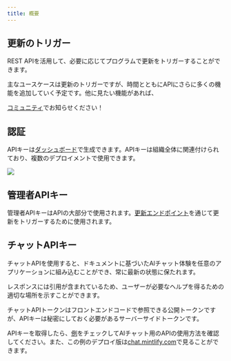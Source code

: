 ```yaml
---
title: 概要
---
```


## 更新のトリガー

REST APIを活用して、必要に応じてプログラムで更新をトリガーすることができます。

<Info>
  主なユースケースは更新のトリガーですが、時間とともにAPIにさらに多くの機能を追加していく予定です。他に見たい機能があれば、

  [コミュニティ](https://mintlify.com/community)でお知らせください！
</Info>

## 認証

APIキーは[ダッシュボード](https://dashboard.mintlify.com/settings/organization/api-keys)で生成できます。APIキーは組織全体に関連付けられており、複数のデプロイメントで使用できます。

<Frame>
  <img src="/images/external-api-key.png" />
</Frame>

## 管理者APIキー

管理者APIキーはAPIの大部分で使用されます。[更新エンドポイント](/advanced/rest-api/update/trigger)を通じて更新をトリガーするために使用されます。

## チャットAPIキー

チャットAPIを使用すると、ドキュメントに基づいたAIチャット体験を任意のアプリケーションに組み込むことができ、常に最新の状態に保たれます。

レスポンスには引用が含まれているため、ユーザーが必要なヘルプを得るための適切な場所を示すことができます。

<Note>
  チャットAPIトークンはフロントエンドコードで参照できる公開トークンですが、APIキーは秘密にしておく必要があるサーバーサイドトークンです。
</Note>

APIキーを取得したら、[例](https://github.com/mintlify/discovery-api-example)をチェックしてAIチャット用のAPIの使用方法を確認してください。また、この例のデプロイ版は[chat.mintlify.com](https://chat.mintlify.com)で見ることができます。

